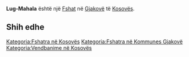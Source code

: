 {{Fshat në Kosovës
 | Emri                = Lug-Mahala
| srp_N_name = Lug-Mahala
| srp_N_FULL_NAME_RO = Lug-Mahala
| srp_N_FULL_NAME_ND_RO = Lug-Mahala
| srp_N_SORT_NAME_RG = LUGMAHALA
| srp_N_FULL_NAME_RG = Lug-Mahala
| srp_N_FULL_NAME_ND_RG = Lug-Mahala
| srp_V_name = Lugović
| srp_V_FULL_NAME_RO = Lugović
| srp_V_FULL_NAME_ND_RO = Lugovic
| srp_V_SORT_NAME_RG = LUGOVIC
| srp_V_FULL_NAME_RG = Lugović
| srp_V_FULL_NAME_ND_RG = Lugovic
| std_V_name = Lugu
| std_V_FULL_NAME_RO = Lugu
| std_V_FULL_NAME_ND_RO = Lugu
| std_V_SORT_NAME_RG = LUGU
| std_V_FULL_NAME_RG = Lugu
| std_V_FULL_NAME_ND_RG = Lugu

 | Emri (Rasa dhanore) = 
 | Figura              = 
 | Shteti              = Kosovo
 | Komuna              = Gjakovë
 | Kodi postar         = 
 | Sipërfaqja          = 

 | Popullsia           = 

 | Regj. i popullsisë  = 
 | Dend. e popullsisë  = 
 | Faqja zyrtare       = 
 <!--- Koordinatat ----> 
 | Gjerësia            = 42.330278
 | Gjatësia            = 21.246111
 | Lartësia            = 
}}
'''Lug-Mahala''' është një [[Fshat]] në [[Gjakovë]] të [[Kosovës]].

<!-- == Gjeografia == -->
<!-- == Historia == -->
<!-- == Demografia == -->
== Shih edhe ==
{{Komuna Gjakovë}}
{{Kosovo-Administrata-Cung}}

[[Kategoria:Fshatra në Kosovës]]
[[Kategoria:Fshatra në Kommunes Gjakovë]]
[[Kategoria:Vendbanime në Kosovës]]